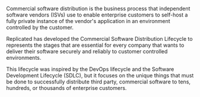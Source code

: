 Commercial software distribution is the business process that independent software vendors (ISVs) use to enable enterprise customers to self-host a fully private instance of the vendor's application in an environment controlled by the customer.

Replicated has developed the Commercial Software Distribution Lifecycle to represents the stages that are essential for every company that wants to deliver their software securely and reliably to customer controlled environments.

This lifecycle was inspired by the DevOps lifecycle and the Software Development Lifecycle (SDLC), but it focuses on the unique things that must be done to successfully distribute third party, commercial software to tens, hundreds, or thousands of enterprise customers.